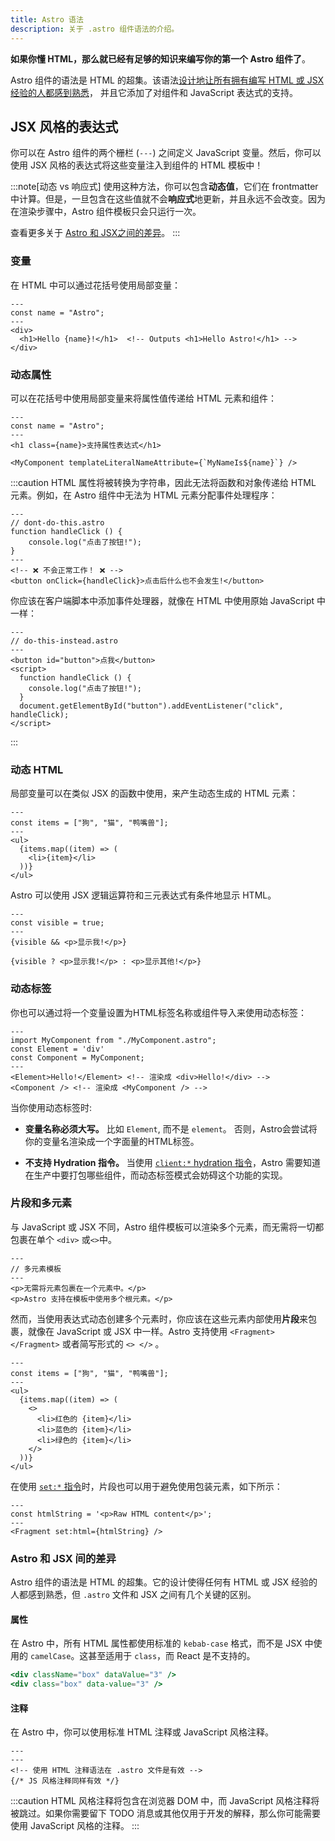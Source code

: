 ```yaml
---
title: Astro 语法
description: 关于 .astro 组件语法的介绍。
---
```


**如果你懂 HTML，那么就已经有足够的知识来编写你的第一个 Astro 组件了**。

Astro 组件的语法是 HTML 的超集。该语法[设计地让所有拥有编写 HTML 或 JSX 经验的人都感到熟悉](#astro-和-jsx-间的差异)， 并且它添加了对组件和 JavaScript 表达式的支持。


## JSX 风格的表达式

你可以在 Astro 组件的两个栅栏 (`---`) 之间定义 JavaScript 变量。然后，你可以使用 JSX 风格的表达式将这些变量注入到组件的 HTML 模板中！

:::note[动态 vs 响应式]
使用这种方法，你可以包含**动态值**，它们在 frontmatter 中计算。但是，一旦包含在这些值就不会**响应式**地更新，并且永远不会改变。因为在渲染步骤中，Astro 组件模板只会只运行一次。

查看更多关于 [Astro 和 JSX之间的差异](#astro-和-jsx-间的差异)。
:::

### 变量

在 HTML 中可以通过花括号使用局部变量：

```astro title="src/components/Variables.astro" "{name}"
---
const name = "Astro";
---
<div>
  <h1>Hello {name}!</h1>  <!-- Outputs <h1>Hello Astro!</h1> -->
</div>
```

### 动态属性

可以在花括号中使用局部变量来将属性值传递给 HTML 元素和组件：

```astro title="src/components/DynamicAttributes.astro" "{name}" "${name}"
---
const name = "Astro";
---
<h1 class={name}>支持属性表达式</h1>

<MyComponent templateLiteralNameAttribute={`MyNameIs${name}`} />
```

:::caution
HTML 属性将被转换为字符串，因此无法将函数和对象传递给 HTML 元素。例如，在 Astro 组件中无法为 HTML 元素分配事件处理程序：

```astro
---
// dont-do-this.astro
function handleClick () {
    console.log("点击了按钮!");
}
---
<!-- ❌ 不会正常工作！ ❌ -->
<button onClick={handleClick}>点击后什么也不会发生!</button>
```

你应该在客户端脚本中添加事件处理器，就像在 HTML 中使用原始 JavaScript 中一样：

```astro
---
// do-this-instead.astro
---
<button id="button">点我</button>
<script>
  function handleClick () {
    console.log("点击了按钮!");
  }
  document.getElementById("button").addEventListener("click", handleClick);
</script>
```
:::

### 动态 HTML

局部变量可以在类似 JSX 的函数中使用，来产生动态生成的 HTML 元素：

```astro title="src/components/DynamicHtml.astro" "{item}"
---
const items = ["狗", "猫", "鸭嘴兽"];
---
<ul>
  {items.map((item) => (
    <li>{item}</li>
  ))}
</ul>
```

Astro 可以使用 JSX 逻辑运算符和三元表达式有条件地显示 HTML。

```astro title="src/components/ConditionalHtml.astro" "visible"
---
const visible = true;
---
{visible && <p>显示我!</p>}

{visible ? <p>显示我!</p> : <p>显示其他!</p>}
```

### 动态标签

你也可以通过将一个变量设置为HTML标签名称或组件导入来使用动态标签：

```astro title="src/components/DynamicTags.astro" /Element|(?<!My)Component/
---
import MyComponent from "./MyComponent.astro";
const Element = 'div'
const Component = MyComponent;
---
<Element>Hello!</Element> <!-- 渲染成 <div>Hello!</div> -->
<Component /> <!-- 渲染成 <MyComponent /> -->
```

当你使用动态标签时:

- **变量名称必须大写。** 比如 `Element`, 而不是 `element`。 否则，Astro会尝试将你的变量名渲染成一个字面量的HTML标签。

- **不支持 Hydration 指令。** 当使用 [`client:*` hydration 指令](/zh-cn/core-concepts/framework-components/#激活组件)，Astro 需要知道在生产中要打包哪些组件，而动态标签模式会妨碍这个功能的实现。

### 片段和多元素

与 JavaScript 或 JSX 不同，Astro 组件模板可以渲染多个元素，而无需将一切都包裹在单个 `<div>` 或`<>`中。

```astro title="src/components/RootElements.astro"
---
// 多元素模板
---
<p>无需将元素包裹在一个元素中。</p>
<p>Astro 支持在模板中使用多个根元素。</p>
```

然而，当使用表达式动态创建多个元素时，你应该在这些元素内部使用**片段**来包裹，就像在 JavaScript 或 JSX 中一样。Astro 支持使用 `<Fragment> </Fragment>` 或者简写形式的 `<> </>` 。

```astro title="src/components/FragmentWrapper.astro" "<>" "</>"
---
const items = ["狗", "猫", "鸭嘴兽"];
---
<ul>
  {items.map((item) => (
    <>
      <li>红色的 {item}</li>
      <li>蓝色的 {item}</li>
      <li>绿色的 {item}</li>
    </>
  ))}
</ul>
```

在使用 [`set:*` 指令](/zh-cn/reference/directives-reference/#sethtml)时，片段也可以用于避免使用包装元素，如下所示：

```astro title="src/components/SetHtml.astro" "Fragment"
---
const htmlString = '<p>Raw HTML content</p>';
---
<Fragment set:html={htmlString} />
```

### Astro 和 JSX 间的差异

Astro 组件的语法是 HTML 的超集。它的设计使得任何有 HTML 或 JSX 经验的人都感到熟悉，但 `.astro` 文件和 JSX 之间有几个关键的区别。

#### 属性

在 Astro 中，所有 HTML 属性都使用标准的 `kebab-case` 格式，而不是 JSX 中使用的 `camelCase`。这甚至适用于 `class`，而 React 是不支持的。

```jsx del={1} ins={2} title="example.astro"
<div className="box" dataValue="3" />
<div class="box" data-value="3" />
```

#### 注释

在 Astro 中，你可以使用标准 HTML 注释或 JavaScript 风格注释。

```astro title="example.astro"
---
---
<!-- 使用 HTML 注释语法在 .astro 文件是有效 -->
{/* JS 风格注释同样有效 */}
```

:::caution
HTML 风格注释将包含在浏览器 DOM 中，而 JavaScript 风格注释将被跳过。如果你需要留下 TODO 消息或其他仅用于开发的解释，那么你可能需要使用 JavaScript 风格的注释。
:::


